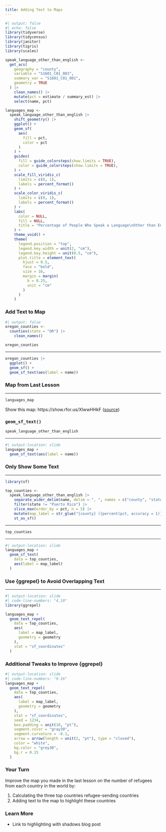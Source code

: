 ```yaml
---
title: Adding Text to Maps
---
```


```r
#| output: false
#| echo: false
library(tidyverse)
library(tidycensus)
library(janitor)
library(tigris)
library(scales)

speak_language_other_than_english <-
  get_acs(
    geography = "county",
    variable = "S1601_C01_003",
    summary_var = "S1601_C01_001",
    geometry = TRUE
  ) |>
    clean_names() |>
    mutate(pct = estimate / summary_est) |>
    select(name, pct)

languages_map <-
  speak_language_other_than_english |>
    shift_geometry() |>
    ggplot() +
    geom_sf(
      aes(
        fill = pct,
        color = pct
      )
    ) +
    guides(
      fill = guide_colorsteps(show.limits = TRUE),
      color = guide_colorsteps(show.limits = TRUE),
    ) +
    scale_fill_viridis_c(
      limits = c(0, 1),
      labels = percent_format()
    ) +
    scale_color_viridis_c(
      limits = c(0, 1),
      labels = percent_format()
    ) +
    labs(
      color = NULL,
      fill = NULL,
      title = "Percentage of People Who Speak a Language\nOther than English in Each County in the United States"
    ) +
    theme_void() +
    theme(
      legend.position = "top",
      legend.key.width = unit(2, "cm"),
      legend.key.height = unit(0.5, "cm"),
      plot.title = element_text(
        hjust = 0.5,
        face = "bold",
        size = 16,
        margin = margin(
          b = 0.25,
          unit = "cm"
        )
      )
    )
```



### Add Text to Map

```r
#| output: false
oregon_counties <-
  counties(state = "OR") |>
    clean_names()
```

```r
oregon_counties
```

---

```r
oregon_counties |>
  ggplot() +
  geom_sf() +
  geom_sf_text(aes(label = name))
```

### Map from Last Lesson 

---

```r
languages_map
```

::: {.notes}
Show this map: https://show.rfor.us/XlwwHHkF ([source](https://links.mimestream.com/g/david@rfortherestofus.com/t/194b89b5675c462b))
:::

### `geom_sf_text()`

```r
speak_language_other_than_english
```

---

```r
#| output-location: slide
languages_map +
  geom_sf_text(aes(label = name))
```

### Only Show Some Text

---

```r
library(sf)

top_counties <-
  speak_language_other_than_english |>
    separate_wider_delim(name, delim = ", ", names = c("county", "state")) |>
    filter(state != "Puerto Rico") |>
    slice_max(order_by = pct, n = 5) |>
    mutate(map_label = str_glue("{county} ({percent(pct, accuracy = 1)})")) |>
    st_as_sf()
```

---

```r
top_counties
```

---

```r
#| output-location: slide
languages_map +
  geom_sf_text(
    data = top_counties,
    aes(label = map_label)
  )
```

### Use {ggrepel} to Avoid Overlapping Text

---

```r
#| output-location: slide
#| code-line-numbers: "4,10"
library(ggrepel)

languages_map +
  geom_text_repel(
    data = top_counties,
    aes(
      label = map_label,
      geometry = geometry
    ),
    stat = "sf_coordinates"
  )
```

### Additional Tweaks to Improve {ggrepel}

```r
#| output-location: slide
#| code-line-numbers: "9-16"
languages_map +
  geom_text_repel(
    data = top_counties,
    aes(
      label = map_label,
      geometry = geometry
    ),
    stat = "sf_coordinates",
    seed = 1234,
    box.padding = unit(10, "pt"),
    segment.color = "gray30",
    segment.curvature = -0.1,
    arrow = arrow(length = unit(2, "pt"), type = "closed"),
    color = "white",
    bg.color = "grey30",
    bg.r = 0.15
  )
```

### Your Turn {.your-turn}

Improve the map you made in the last lesson on the number of refugees from each country in the world by:

1. Calculating the three top countries refugee-sending countries
1. Adding text to the map to highlight these countries

### Learn More

- Link to highlighting with shadows blog post
